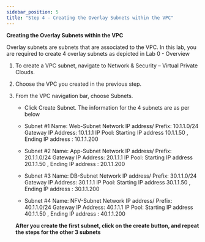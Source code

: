 ```yaml
---
sidebar_position: 5
title: "Step 4 - Creating the Overlay Subnets within the VPC"
---
```





      

**Creating the Overlay Subnets within the VPC**

Overlay subnets are subnets that are associated to the VPC. In this lab, you are required to create 4 overlay subnets as depicted in Lab 0 - Overview

1.  To create a VPC subnet, navigate to Network & Security – Virtual Private Clouds.
2.  Choose the VPC you created in the previous step.
3.  From the VPC navigation bar, choose Subnets.
    - Click Create Subnet.  The information for the 4 subnets are as per below

    -   Subnet #1
        Name:   Web-Subnet 
        Network IP address/ Prefix:     10.1.1.0/24
        Gateway IP Address:             10.1.1.1
        IP Pool:                        Starting IP address 10.1.1.50 , Ending IP address : 10.1.1.200

    -   Subnet #2
        Name:   App-Subnet 
        Network IP address/ Prefix:     20.1.1.0/24
        Gateway IP Address:             20.1.1.1
        IP Pool:                        Starting IP address 20.1.1.50 , Ending IP address : 20.1.1.200
    
    -   Subnet #3
        Name:   DB-Subnet 
        Network IP address/ Prefix:     30.1.1.0/24
        Gateway IP Address:             30.1.1.1
        IP Pool:                        Starting IP address 30.1.1.50 , Ending IP address : 30.1.1.200
    
    -   Subnet #4
        Name:   NFV-Subnet 
        Network IP address/ Prefix:     40.1.1.0/24
        Gateway IP Address:             40.1.1.1
        IP Pool:                        Starting IP address 40.1.1.50 , Ending IP address : 40.1.1.200
    
    **After you create the first subnet, click on the create button, and repeat the steps for the other 3 subnets**

    